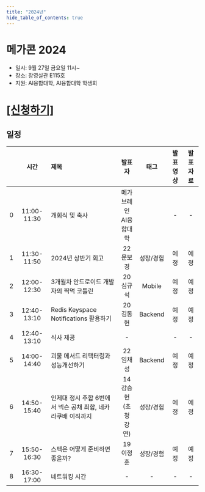 ```yaml
---
title: "2024년"
hide_table_of_contents: true
---
```


# 메가콘 2024

- 일시: 9월 27일 금요일 11시~
- 장소: 장영실관 E115호
- 지원: AI융합대학, AI융합대학 학생회

# [[신청하기]](https://forms.gle/4KZQyxHsrFgwytCV9)

## 일정

| | 시간 | 제목 |     발표자      |                   태그                   | 발표 영상 | 발표자료
|---:| :--: | :--- |:------------:|:--------------------------------------:| :---: | :---: |
| 0 | 11:00-11:30 | 개회식 및 축사 |메가브레인<br/>AI융합대학 |                                        | - | - |
| 1 |11:30-11:50| 2024년 상반기 회고 |    22문보경     |                   성장/경험                   |예정 | 예정 |
| 2 |12:00-12:30| 3개월차 안드로이드 개발자의 찍먹 코틀린 |    20심규석     |                 Mobile                 | 예정 | 예정 |
| 3 | 12:40-13:10| Redis Keyspace Notifications 활용하기 |    20김동현     |                Backend                 | 예정 | 예정 |
| 4 | 12:40-13:10| 식사 제공 |      -       |                                        |- | - |
| 5 |14:00-14:40| 괴물 메서드 리팩터링과 성능개선하기  |    22임채성     |                Backend                 |예정 | 예정 |
| 6 | 14:50-15:40| 인제대 정시 추합 6번에서 넥슨 공채 최합, 네카라쿠배 이직까지 | 14강승현<br/>(초청 강연) |                   성장/경험                   |예정 | 예정 |
| 7 |15:50-16:30| 스펙은 어떻게 준비하면 좋을까?  |    19이정훈     |                   성장/경험                   |예정 | 예정 |
| 8 | 16:30-17:00 | 네트워킹 시간 | - |-| -|-|-|
